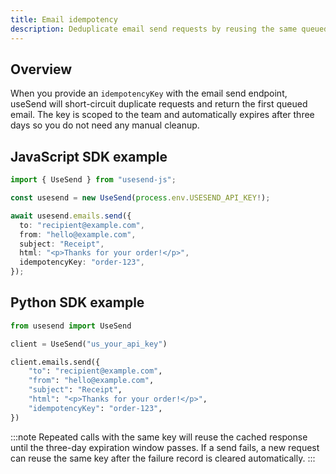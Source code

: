 ```yaml
---
title: Email idempotency
description: Deduplicate email send requests by reusing the same queued job.
---
```


## Overview

When you provide an `idempotencyKey` with the email send endpoint, useSend will
short-circuit duplicate requests and return the first queued email. The key is
scoped to the team and automatically expires after three days so you do not need
any manual cleanup.

## JavaScript SDK example

```ts
import { UseSend } from "usesend-js";

const usesend = new UseSend(process.env.USESEND_API_KEY!);

await usesend.emails.send({
  to: "recipient@example.com",
  from: "hello@example.com",
  subject: "Receipt",
  html: "<p>Thanks for your order!</p>",
  idempotencyKey: "order-123",
});
```

## Python SDK example

```py
from usesend import UseSend

client = UseSend("us_your_api_key")

client.emails.send({
    "to": "recipient@example.com",
    "from": "hello@example.com",
    "subject": "Receipt",
    "html": "<p>Thanks for your order!</p>",
    "idempotencyKey": "order-123",
})
```

:::note
Repeated calls with the same key will reuse the cached response until the
three-day expiration window passes. If a send fails, a new request can reuse the
same key after the failure record is cleared automatically.
:::
